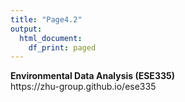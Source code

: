 ---
title: "Page4.2"
output:
  html_document:
    df_print: paged
---

**Environmental Data Analysis (ESE335)**  
https://zhu-group.github.io/ese335  

